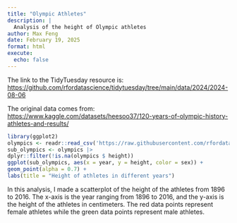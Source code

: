 ```yaml
---
title: "Olympic Athletes"
description: |
  Analysis of the height of Olympic athletes
author: Max Feng
date: February 19, 2025
format: html
execute:
  echo: false
---
```


The link to the TidyTuesday resource is: <https://github.com/rfordatascience/tidytuesday/tree/main/data/2024/2024-08-06>

The original data comes from: <https://www.kaggle.com/datasets/heesoo37/120-years-of-olympic-history-athletes-and-results/>

```r
library(ggplot2)
olympics <- readr::read_csv('https://raw.githubusercontent.com/rfordatascience/tidytuesday/main/data/2024/2024-08-06/olympics.csv', show_col_types = FALSE)
sub_olympics <- olympics |>
dplyr::filter(!is.na(olympics $ height))
ggplot(sub_olympics, aes(x = year, y = height, color = sex)) +
geom_point(alpha = 0.7) +
labs(title = "Height of athletes in different years")
```

In this analysis, I made a scatterplot of the height of the athletes from 1896 to 2016. The x-axis is the year ranging from 1896 to 2016, and the y-axis is the height of the athletes in centimeters. The red data points represent female athletes while the green data points represent male athletes.
